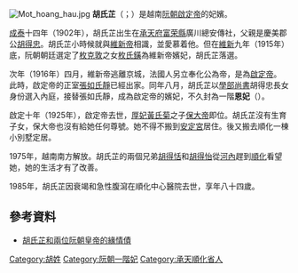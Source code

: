 [[File:Mot_hoang_hau.jpg|thumb]]
'''胡氏芷'''（{{vie|v='''Hồ Thị Chỉ'''|hn=胡氏芷}}；{{bd|1902年||1985年|}}）是越南[[阮朝|阮朝]][[啟定帝|啟定帝]]的妃嬪。

[[成泰|成泰]]十四年（1902年），胡氏芷出生在[[承天府_(越南)|承天府]][[富荣縣|富荣縣]]廣川總安傳社，父親是慶美郡公[[胡得忠|胡得忠]]。胡氏芷小時候就與[[維新帝|維新帝]]相識，並愛慕着他。但在[[維新_(阮朝)|維新]]九年（1915年）底，阮朝朝廷選定了[[枚克敦|枚克敦]]之女[[枚氏鐄|枚氏鐄]]為維新帝嬪妃，胡氏芷落選。

次年（1916年）四月，維新帝逃離京城，法國人另立奉化公為帝，是為[[啟定帝|啟定帝]]。此時，啟定帝的正室[[張如氏靜|張如氏靜]]已經出家。同年八月，胡氏芷以[[學部尚書|學部尚書]]胡得忠長女身份選入內庭，接替張如氏靜，成為啟定帝的嬪妃，不久封為一階'''恩妃'''（{{vie|v='''Nhất giai Ân phi'''|hn=一階恩妃}}）。

啟定十年（1925年），啟定帝去世，[[厚妃|厚妃]][[黃氏菊|黃氏菊]]之子[[保大帝|保大帝]]即位。胡氏芷沒有生育子女，保大帝也沒有給她任何尊號。她不得不搬到[[安定宮|安定宮]]居住。後又搬去順化一棟小別墅定居。

1975年，越南南方解放。胡氏芷的兩個兄弟[[胡得恬|胡得恬]]和[[胡得怡|胡得怡]]從[[河內|河內]]趕到[[順化|順化]]看望她，她的生活才有了改善。

1985年，胡氏芷因衰竭和急性腹瀉在順化中心醫院去世，享年八十四歲。

==參考資料==
*[http://lichsunuocvietnam.com/ho-thi-chi-va-duyen-tinh-trai-ngang-voi-2-vi-vua-nguyen/ 胡氏芷和兩位阮朝皇帝的緣情債]

[[Category:胡姓|Category:胡姓]]
[[Category:阮朝一階妃|Category:阮朝一階妃]]
[[Category:承天順化省人|Category:承天順化省人]]